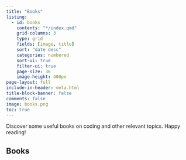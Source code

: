 ```yaml
---
title: "Books"
listing:
  - id: books
    contents: "*/index.qmd"
    grid-columns: 3
    type: grid
    fields: [image, title]
    sort: "date desc"
    categories: numbered
    sort-ui: true
    filter-ui: true
    page-size: 36
    image-height: 400px
page-layout: full
include-in-header: meta.html
title-block-banner: false
comments: false
image: books.png
toc: true
---
```


Discover some useful books on coding and other relevant topics. Happy reading!


## Books

::: {#books}
:::



